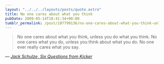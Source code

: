 ```yaml
---
layout: "../../../layouts/posts/quote.astro"
title: No one cares about what you think
pubDate: 2009-05-14T18:41:34+00:00
tumblr_permalink: /post/107799136/no-one-cares-about-what-you-think-unless-you-do
---
```


> No one cares about what you think, unless you do what you think. No one cares what you do, unless you think about what you do. No one ever really cares what you say.

— <cite>[Jack Schulze, _Six Questions from Kicker_](http://www.kickerstudio.com/blog/2009/05/six-questions-from-kicker-jack-schulze/)</cite>

